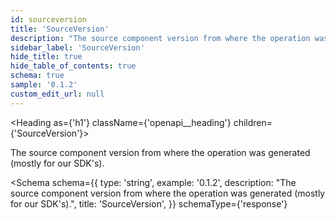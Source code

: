 ```yaml
---
id: sourceversion
title: 'SourceVersion'
description: "The source component version from where the operation was generated (mostly for our SDK's)."
sidebar_label: 'SourceVersion'
hide_title: true
hide_table_of_contents: true
schema: true
sample: '0.1.2'
custom_edit_url: null
---
```



<Heading as={'h1'} className={'openapi__heading'} children={'SourceVersion'}></Heading>

The source component version from where the operation was generated (mostly for our SDK's).

<Schema
  schema={{
    type: 'string',
    example: '0.1.2',
    description:
      "The source component version from where the operation was generated (mostly for our SDK's).",
    title: 'SourceVersion',
  }}
  schemaType={'response'}
></Schema>
